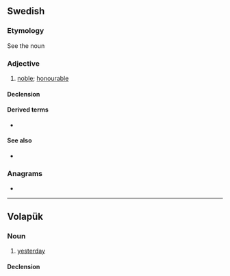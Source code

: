 {{also|adel|Adel|a del}}
==Swedish==

===Etymology===
See the noun {{m|sv|adel||nobility}}

===Adjective===
{{sv-adj|ädla}}

# [[noble]]; [[honourable]]

====Declension====
{{sv-adj-reg|3=ädl}}

====Derived terms====
* {{l|sv|ädla delar}}

====See also====
* {{l|sv|adel}}

===Anagrams===
* {{anagrams|sv|a=delä|ädle}}

----

==Volapük==

===Noun===
{{vo-noun}}

# [[yesterday]]

====Declension====
{{vo-decl-noun}}